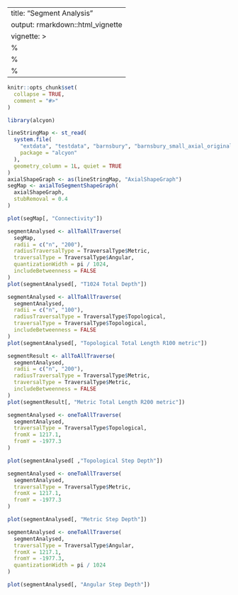 <!--
SPDX-FileCopyrightText: 2024 Petros Koutsolampros

SPDX-License-Identifier: GPL-3.0-only
-->

---
title: "Segment Analysis"
output: rmarkdown::html_vignette
vignette: >
  %\VignetteIndexEntry{Segment Analysis}
  %\VignetteEngine{knitr::rmarkdown}
  %\VignetteEncoding{UTF-8}
---
  
```r
knitr::opts_chunk$set(
  collapse = TRUE,
  comment = "#>"
)
```

```r
library(alcyon)

lineStringMap <- st_read(
  system.file(
    "extdata", "testdata", "barnsbury", "barnsbury_small_axial_original.mif",
    package = "alcyon"
  ),
  geometry_column = 1L, quiet = TRUE
)
axialShapeGraph <- as(lineStringMap, "AxialShapeGraph")
segMap <- axialToSegmentShapeGraph(
  axialShapeGraph,
  stubRemoval = 0.4
)
```

```r
plot(segMap[, "Connectivity"])
```

```r
segmentAnalysed <- allToAllTraverse(
  segMap,
  radii = c("n", "200"),
  radiusTraversalType = TraversalType$Metric,
  traversalType = TraversalType$Angular,
  quantizationWidth = pi / 1024,
  includeBetweenness = FALSE
)
plot(segmentAnalysed[, "T1024 Total Depth"])
```

```r
segmentAnalysed <- allToAllTraverse(
  segmentAnalysed,
  radii = c("n", "100"),
  radiusTraversalType = TraversalType$Topological,
  traversalType = TraversalType$Topological,
  includeBetweenness = FALSE
)
plot(segmentAnalysed[, "Topological Total Length R100 metric"])
```

```r
segmentResult <- allToAllTraverse(
  segmentAnalysed,
  radii = c("n", "200"),
  radiusTraversalType = TraversalType$Metric,
  traversalType = TraversalType$Metric,
  includeBetweenness = FALSE
)
plot(segmentResult[, "Metric Total Length R200 metric"])
```

```r
segmentAnalysed <- oneToAllTraverse(
  segmentAnalysed,
  traversalType = TraversalType$Topological,
  fromX = 1217.1,
  fromY = -1977.3
)

plot(segmentAnalysed[ ,"Topological Step Depth"])
```

```r
segmentAnalysed <- oneToAllTraverse(
  segmentAnalysed,
  traversalType = TraversalType$Metric,
  fromX = 1217.1,
  fromY = -1977.3
)

plot(segmentAnalysed[, "Metric Step Depth"])
```

```r
segmentAnalysed <- oneToAllTraverse(
  segmentAnalysed,
  traversalType = TraversalType$Angular,
  fromX = 1217.1,
  fromY = -1977.3,
  quantizationWidth = pi / 1024
)

plot(segmentAnalysed[, "Angular Step Depth"])
```


